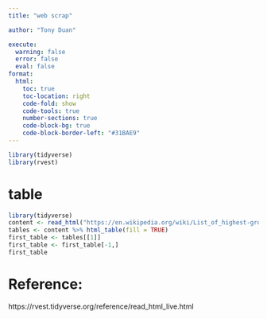 ```yaml
---
title: "web scrap"

author: "Tony Duan"

execute:
  warning: false
  error: false
  eval: false
format:
  html:
    toc: true
    toc-location: right
    code-fold: show
    code-tools: true
    number-sections: true
    code-block-bg: true
    code-block-border-left: "#31BAE9"
---
```


```r
library(tidyverse)
library(rvest)
```

# table 
```r
library(tidyverse)
content <- read_html("https://en.wikipedia.org/wiki/List_of_highest-grossing_films_in_the_United_States_and_Canada")
tables <- content %>% html_table(fill = TRUE)
first_table <- tables[[1]]
first_table <- first_table[-1,]
first_table
```




# Reference:

https://rvest.tidyverse.org/reference/read_html_live.html


